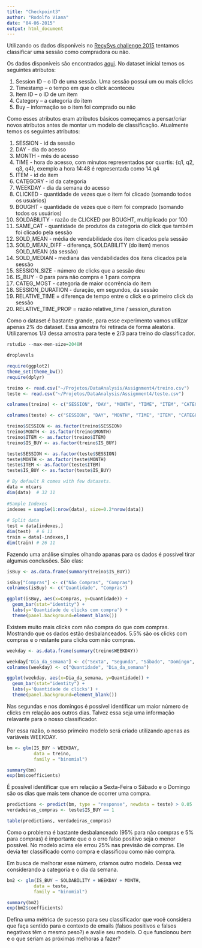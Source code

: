 ```yaml
---
title: "Checkpoint3"
author: "Rodolfo Viana"
date: "04-06-2015"
output: html_document
---
```


Utilizando os dados disponíveis no [RecySys challenge 2015](http://2015.recsyschallenge.com/challenge.html) tentamos classificar uma sessão como compradora ou não. 

Os dados disponíveis são encontrados [aqui](http://2015.recsyschallenge.com/). No dataset inicial temos os seguintes atributos:

1. Session ID – o ID de uma sessão. Uma sessão possui um ou mais clicks
2. Timestamp – o tempo em que o click aconteceu
3. Item ID – o ID de um item
4. Category – a categoria do item
6. Buy – informação se o item foi comprado ou não

Como esses atributos eram atributos básicos começamos a pensar/criar novos atributos antes de montar um modelo de classificação. Atualmente temos os seguintes atributos: 

1. SESSION - id da sessão
2. DAY - dia do acesso
3. MONTH - mês do acesso
4. TIME - hora do acesso, com minutos representados por quartis: {q1, q2, q3, q4}, exemplo a hora 14:48 é representada como 14.q4 
5. ITEM - id do item
6. CATEGORY - id da categoria
7. WEEKDAY - dia da semana do acesso
8. CLICKED - quantidade de vezes que o item foi clicado (somando todos os usuários)
9. BOUGHT - quantidade de vezes que o item foi comprado (somando todos os usuários)
10. SOLDABILITY - razão de CLICKED por BOUGHT, multiplicado por 100
11. SAME_CAT - quantidade de produtos da categoria do click que também foi clicado pela sessão
12. SOLD_MEAN - média de vendabilidade dos item clicados pela sessão
13. SOLD_MEAN_DIFF - diferença, SOLDABILITY (do item) menos SOLD_MEAN (da sessão) 
14. SOLD_MEDIAN - mediana das vendabilidades dos itens clicados pela sessão
15. SESSION_SIZE - número de clicks que a sessão deu
16. IS_BUY - 0 para para não compra e 1 para compra
17. CATEG_MOST - categoria de maior ocorrência do item
18. SESSION_DURATION - duração, em segundos, da sessão
19. RELATIVE_TIME = diferença de tempo entre o click e o primeiro click da sessão
20. RELATIVE_TIME_PROP = razão relative_time / session_duration

Como o dataset é bastante grande, para esse experimento vamos utilizar apenas 2% do dataset. Essa amostra foi retirada de forma aleatória. Utilizaremos 1/3 dessa amostra para teste e 2/3 para treino do classificador.


```r
rstudio --max-men-size=2048M

droplevels 

require(ggplot2)
theme_set(theme_bw())
require(dplyr)

treino <- read.csv("~/Projetos/DataAnalysis/Assignment4/treino.csv")
teste <- read.csv("~/Projetos/DataAnalysis/Assignment4/teste.csv")

colnames(treino) <- c("SESSION", "DAY", "MONTH", "TIME", "ITEM", "CATEGORY", "WEEKDAY", "CLICKED", "BOUGHT", "SOLDABILITY", "SAME_CAT", "SOLD_MEAN", "SOLD_MEAN_DIFF", "SOLD_MEDIAN", "SESSION_SIZE", "CATEG_MOST", "IS_BUY","SESSION_DURATION", "RELATIVE_TIME", "RELATIVE_TIME_PROP")

colnames(teste) <- c("SESSION", "DAY", "MONTH", "TIME", "ITEM", "CATEGORY", "WEEKDAY", "CLICKED", "BOUGHT", "SOLDABILITY", "SAME_CAT", "SOLD_MEAN", "SOLD_MEAN_DIFF", "SOLD_MEDIAN", "SESSION_SIZE", "CATEG_MOST", "IS_BUY", "SESSION_DURATION", "RELATIVE_TIME", "RELATIVE_TIME_PROP")

treino$SESSION <- as.factor(treino$SESSION)
treino$MONTH <- as.factor(treino$MONTH)
treino$ITEM <- as.factor(treino$ITEM)
treino$IS_BUY <- as.factor(treino$IS_BUY)

teste$SESSION <- as.factor(teste$SESSION)
teste$MONTH <- as.factor(teste$MONTH)
teste$ITEM <- as.factor(teste$ITEM)
teste$IS_BUY <- as.factor(teste$IS_BUY)

# By default R comes with few datasets. 
data = mtcars
dim(data)  # 32 11
 
#Sample Indexes
indexes = sample(1:nrow(data), size=0.2*nrow(data))
 
# Split data
test = data[indexes,]
dim(test)  # 6 11
train = data[-indexes,]
dim(train) # 26 11


```

Fazendo uma análise simples olhando apanas para os dados é possível tirar algumas conclusões. São elas:

```r
isBuy <- as.data.frame(summary(treino$IS_BUY))

isBuy["Compras"] <- c("Não_Compras", "Compras") 
colnames(isBuy) <- c("Quantidade", "Compras")

ggplot(isBuy, aes(x=Compras, y=Quantidade)) + 
  geom_bar(stat="identity") + 
  labs(y='Quantidade de clicks com compra') +
  theme(panel.background=element_blank())
```


Existem muito mais clicks com não compra do que com compras. Mostrando que os dados estão desbalanceados. 5.5% são os clicks com compras e o restante para clicks com não compras.

```r
weekday <- as.data.frame(summary(treino$WEEKDAY))

weekday["Dia_da_semana"] <- c("Sexta", "Segunda", "Sábado", "Domingo", "Quinta", "Terça", "Quarta") 
colnames(weekday) <- c("Quantidade", "Dia_da_semana")

ggplot(weekday, aes(x=Dia_da_semana, y=Quantidade)) + 
  geom_bar(stat="identity") + 
  labs(y='Quantidade de clicks') +
  theme(panel.background=element_blank())
```

Nas segundas e nos domingos é possível identificar um maior número de clicks em relação aos outros dias. Talvez essa seja uma informação relavante para o nosso classificador. 

Por essa razão, o nosso primeiro modelo será criado utilizando apenas as variáveis WEEKDAY.

```r
bm <- glm(IS_BUY ~ WEEKDAY, 
          data = treino, 
          family = "binomial")

summary(bm)
exp(bm$coefficients)

```

É possível identificar que em relação a Sexta-Feira o Sábado e o Domingo são os dias que mais tem chance de ocorrer uma compra.

```r
predictions <- predict(bm, type = "response", newdata = teste) > 0.05
verdadeiras_compras <- teste$IS_BUY == 1

table(predictions, verdadeiras_compras)
```

Como o problema é bastante desbalanceado (95% para não compras e 5% para compras) é importante que o o erro falso positivo seja o menor possível. No modelo acima ele errou 25% nas previsão de compras. Ele devia ter classificado como compra e classificou como não compra. 

Em busca de melhorar esse número, criamos outro modelo. Dessa vez considerando a categoria e o dia da semana. 


```r
bm2 <- glm(IS_BUY ~ SOLDABILITY + WEEKDAY + MONTH, 
          data = teste,
          family = "binomial")

summary(bm2)
exp(bm2$coefficients)


```

Defina uma métrica de sucesso para seu classificador que você considera que faça sentido para o contexto de emails (falsos positivos e falsos negativos têm o mesmo peso?) e avalie seu modelo. O que funcionou bem e o que seriam as próximas melhoras a fazer?

